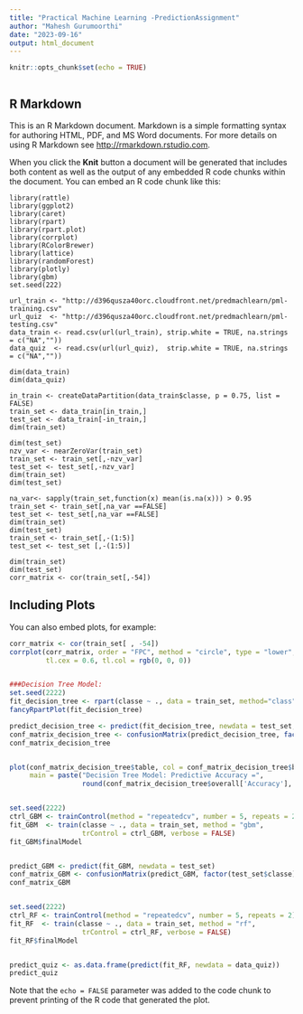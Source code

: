 ```yaml
---
title: "Practical Machine Learning -PredictionAssignment"
author: "Mahesh Gurumoorthi"
date: "2023-09-16"
output: html_document
---
```


```r
knitr::opts_chunk$set(echo = TRUE)



```

## R Markdown

This is an R Markdown document. Markdown is a simple formatting syntax for authoring HTML, PDF, and MS Word documents. For more details on using R Markdown see <http://rmarkdown.rstudio.com>.

When you click the **Knit** button a document will be generated that includes both content as well as the output of any embedded R code chunks within the document. You can embed an R code chunk like this:

```
library(rattle)
library(ggplot2)
library(caret)
library(rpart)
library(rpart.plot)
library(corrplot)
library(RColorBrewer)
library(lattice)
library(randomForest)
library(plotly)
library(gbm)
set.seed(222)

url_train <- "http://d396qusza40orc.cloudfront.net/predmachlearn/pml-training.csv"
url_quiz  <- "http://d396qusza40orc.cloudfront.net/predmachlearn/pml-testing.csv"
data_train <- read.csv(url(url_train), strip.white = TRUE, na.strings = c("NA",""))
data_quiz  <- read.csv(url(url_quiz),  strip.white = TRUE, na.strings = c("NA",""))

dim(data_train)
dim(data_quiz)

in_train <- createDataPartition(data_train$classe, p = 0.75, list = FALSE)
train_set <- data_train[in_train,]
test_set <- data_train[-in_train,]
dim(train_set)

dim(test_set)
nzv_var <- nearZeroVar(train_set)
train_set <- train_set[,-nzv_var]
test_set <- test_set[,-nzv_var]
dim(train_set)
dim(test_set)

na_var<- sapply(train_set,function(x) mean(is.na(x))) > 0.95
train_set <- train_set[,na_var ==FALSE]
test_set <- test_set[,na_var ==FALSE]
dim(train_set)
dim(test_set)
train_set <- train_set[,-(1:5)]
test_set <- test_set [,-(1:5)]

dim(train_set)
dim(test_set)
corr_matrix <- cor(train_set[,-54])

```

## Including Plots

You can also embed plots, for example:

```r

corr_matrix <- cor(train_set[ , -54])
corrplot(corr_matrix, order = "FPC", method = "circle", type = "lower",
         tl.cex = 0.6, tl.col = rgb(0, 0, 0))


###Decision Tree Model:
set.seed(2222)
fit_decision_tree <- rpart(classe ~ ., data = train_set, method="class")
fancyRpartPlot(fit_decision_tree)

predict_decision_tree <- predict(fit_decision_tree, newdata = test_set, type="class")
conf_matrix_decision_tree <- confusionMatrix(predict_decision_tree, factor(test_set$classe))
conf_matrix_decision_tree


plot(conf_matrix_decision_tree$table, col = conf_matrix_decision_tree$byClass,
     main = paste("Decision Tree Model: Predictive Accuracy =",
                  round(conf_matrix_decision_tree$overall['Accuracy'], 4)))


set.seed(2222)
ctrl_GBM <- trainControl(method = "repeatedcv", number = 5, repeats = 2)
fit_GBM  <- train(classe ~ ., data = train_set, method = "gbm",
                  trControl = ctrl_GBM, verbose = FALSE)
fit_GBM$finalModel


predict_GBM <- predict(fit_GBM, newdata = test_set)
conf_matrix_GBM <- confusionMatrix(predict_GBM, factor(test_set$classe))
conf_matrix_GBM


set.seed(2222)
ctrl_RF <- trainControl(method = "repeatedcv", number = 5, repeats = 2)
fit_RF  <- train(classe ~ ., data = train_set, method = "rf",
                  trControl = ctrl_RF, verbose = FALSE)
fit_RF$finalModel


predict_quiz <- as.data.frame(predict(fit_RF, newdata = data_quiz))
predict_quiz


```

Note that the `echo = FALSE` parameter was added to the code chunk to prevent printing of the R code that generated the plot.
